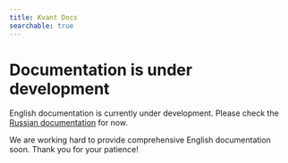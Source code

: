 ```yaml
---
title: Kvant Docs
searchable: true
---
```


# Documentation is under development

English documentation is currently under development. Please check the [Russian documentation](/ru) for now.

We are working hard to provide comprehensive English documentation soon. Thank you for your patience!
